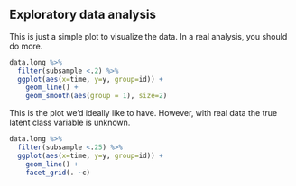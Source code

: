 
## Exploratory data analysis

This is just a simple plot to visualize the data.  In a real analysis, you should do more.
```r

data.long %>%
  filter(subsample <.2) %>%
  ggplot(aes(x=time, y=y, group=id)) +
    geom_line() +
    geom_smooth(aes(group = 1), size=2)
```

This is the plot we'd ideally like to have.  However, with real data the true latent class variable is unknown.
```r
data.long %>%
  filter(subsample <.25) %>%
  ggplot(aes(x=time, y=y, group=id)) +
    geom_line() +
    facet_grid(. ~c)

```
